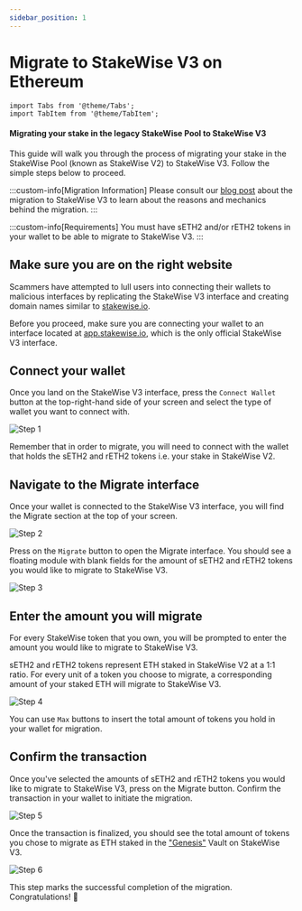 ```yaml
---
sidebar_position: 1
---
```


# Migrate to StakeWise V3 on Ethereum

```mdx-code-block
import Tabs from '@theme/Tabs';
import TabItem from '@theme/TabItem';
```

#### Migrating your stake in the legacy StakeWise Pool to StakeWise V3

This guide will walk you through the process of migrating your stake in the StakeWise Pool (known as StakeWise V2) to StakeWise V3. Follow the simple steps below to proceed.

:::custom-info[Migration Information]
Please consult our [blog post](https://stakewise.medium.com/transitioning-to-stakewise-v3-the-migration-plan-f44d7602e955) about the migration to StakeWise V3 to learn about the reasons and mechanics behind the migration.
:::

:::custom-info[Requirements]
You must have sETH2 and/or rETH2 tokens in your wallet to be able to migrate to StakeWise V3.
:::

## Make sure you are on the right website

Scammers have attempted to lull users into connecting their wallets to malicious interfaces by replicating the StakeWise V3 interface and creating domain names similar to [stakewise.io](https://stakewise.io/).

Before you proceed, make sure you are connecting your wallet to an interface located at [app.stakewise.io](https://app.stakewise.io/), which is the only official StakeWise V3 interface.

## Connect your wallet

Once you land on the StakeWise V3 interface, press the `Connect Wallet` button at the top-right-hand side of your screen and select the type of wallet you want to connect with.

![Step 1](./img/migrate-v3-1.avif)

Remember that in order to migrate, you will need to connect with the wallet that holds the sETH2 and rETH2 tokens i.e. your stake in StakeWise V2.

## Navigate to the Migrate interface

Once your wallet is connected to the StakeWise V3 interface, you will find the Migrate section at the top of your screen.

![Step 2](./img/migrate-v3-2.avif)

Press on the `Migrate` button to open the Migrate interface. You should see a floating module with blank fields for the amount of sETH2 and rETH2 tokens you would like to migrate to StakeWise V3.

![Step 3](./img/migrate-v3-3.avif)

## Enter the amount you will migrate

For every StakeWise token that you own, you will be prompted to enter the amount you would like to migrate to StakeWise V3.

sETH2 and rETH2 tokens represent ETH staked in StakeWise V2 at a 1:1 ratio. For every unit of a token you choose to migrate, a corresponding amount of your staked ETH will migrate to StakeWise V3.

![Step 4](./img/migrate-v3-4.avif)

You can use `Max` buttons to insert the total amount of tokens you hold in your wallet for migration.

## Confirm the transaction

Once you've selected the amounts of sETH2 and rETH2 tokens you would like to migrate to StakeWise V3, press on the Migrate button. Confirm the transaction in your wallet to initiate the migration.

![Step 5](./img/migrate-v3-5.avif)

Once the transaction is finalized, you should see the total amount of tokens you chose to migrate as ETH staked in the ["Genesis"](https://app.stakewise.io/vault/0xAC0F906E433d58FA868F936E8A43230473652885) Vault on StakeWise V3.

![Step 6](./img/migrate-v3-6.avif)

This step marks the successful completion of the migration. Congratulations! 🎉

